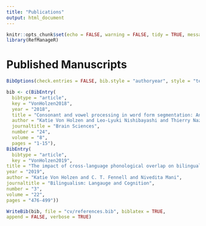```yaml
---
title: "Publications"
output: html_document
---
```



```r
knitr::opts_chunk$set(echo = FALSE, warning = FALSE, tidy = TRUE, message = FALSE, error = FALSE)
library(RefManageR)
```

# Published Manuscripts

```r

BibOptions(check.entries = FALSE, bib.style = "authoryear", style = "text")

bib <- c(BibEntry(
  bibtype = "article", 
  key = "VonHolzen2018", 
  year = "2018", 
  title = "Consonant and vowel processing in word form segmentation: An infant ERP study",
  author = "Katie Von Holzen and Leo-Lyuki Nishibayashi and Thierry Nazzi", 
  journaltitle = "Brain Sciences", 
  number = "24", 
  volume = "8", 
  pages = "1-15"),
BibEntry(
  bibtype = "article", 
  key = "VonHolzen2019",
title = "The impact of cross-language phonological overlap on bilingual and monolingual toddlers' word recognition", 
year = "2019", 
author = "Katie Von Holzen and C. T. Fennell and Nivedita Mani", 
journaltitle = "Bilingualism: Langauge and Cognition",
number = "3", 
volume = "22", 
pages = "476-499"))

WriteBib(bib, file = "cv/references.bib", biblatex = TRUE,
append = FALSE, verbose = TRUE)


```


